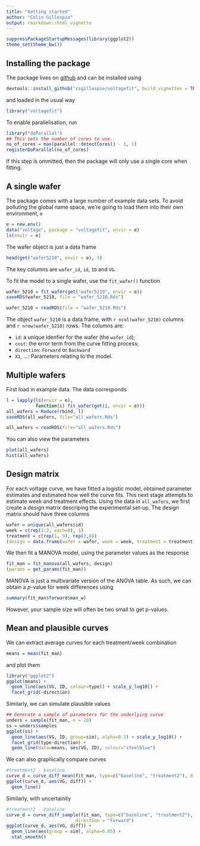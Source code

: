 ```yaml
---
title: "Getting started"
author: "Colin Gillespie"
output: rmarkdown::html_vignette
---
```

<!--
%\VignetteEngine{knitr::rmarkdown}
%\VignetteIndexEntry{Getting started}
-->
  
```r
suppressPackageStartupMessages(library(ggplot2))
theme_set(theme_bw())
```
## Installing the package

The package lives on [github](https://github.com/csgillespie/voltagefit/) and can be installed using

```r
devtools::install_github("csgillespie/voltagefit", build_vignettes = TRUE)
```
and loaded in the usual way
```r
library("voltagefit")
```

To enable parallelisation, run
```r
library("doParallel")
## This sets the number of cores to use.
no_of_cores = max(parallel::detectCores() - 1, 1)
registerDoParallel(no_of_cores)
```
If this step is ommitted, then the package will only use a single core when fitting.

## A single wafer

The package comes with a large number of example data sets. To avoid polluting the
global name space, we're going to load them into their own environment, `e`

```r
e = new.env()
data("voltage", package = "voltagefit", envir = e)
ls(envir = e)
```
The wafer object is just a data frame
```r
head(get("wafer5210", envir = e), 3)
```
The key columns are `wafer_id`, `id`, `ID` and `VG`. 

To fit the model to a single wafer, use the `fit_wafer()` function
```r
wafer_5210 = fit_wafer(get("wafer5210", envir = e))
saveRDS(wafer_5210, file = "wafer_5210.Rds")
```
```r
wafer_5210 = readRDS(file = "wafer_5210.Rds")
```
The object `wafer_5210` is a data frame, with `r ncol(wafer_5210)` columns and 
`r nrow(wafer_5210)` rows. The columns are:

  * `id`: a unique idenfier for the wafer (the `wafer_id`);
  * `cost`: the error term from the curve fitting process;
  * `direction`: `Forward` or `Backward`
  * `X1`, ...: Parameters relating to the model.

## Multiple wafers

First load in example data. The data corresponds 
```r
l = lapply(ls(envir = e), 
           function(i) fit_wafer(get(i, envir = e)))
all_wafers = Reduce(rbind, l)
saveRDS(all_wafers, file="all_wafers.Rds")
```
```r
all_wafers = readRDS(file="all_wafers.Rds")
```
You can also view the parameters
```r
plot(all_wafers)
hist(all_wafers)
```

## Design matrix

For each voltage curve, we have fitted a logistic model, obtained parameter estimates
and estimated how well the curve fits. This next stage attempts to estimate
week and treatment effects. Using the data in `all_wafers`, we first create a design
matrix descriping the experimental set-up. The design matrix should have
three columns

```r
wafer = unique(all_wafers$id)
week = c(rep(1:2, each=8), 1)
treatment = c(rep(1, 9), rep(2,8))
(design = data.frame(wafer = wafer, week = week, treatment = treatment))
```
We then fit a MANOVA model, using the parameter values as the response
```r
fit_man = fit_manova(all_wafers, design)
(params = get_params(fit_man))
```
MANOVA is just a multivariate version of the ANOVA table. As such, we can
obtain a $p$-value for week differences using
```r
summary(fit_man$forward$man_w)
```
However, your sample size will often be two small to get p-values.

## Mean and plausible curves

We can extract average curves for each treatment/week combination
```r
means = mean(fit_man)
```
and plot them
```r
library("ggplot2")
ggplot(means) + 
  geom_line(aes(VG, ID, colour=type)) + scale_y_log10() + 
  facet_grid(~direction)
```
Similarly, we can simulate plausible values
```r
## Generate a sample of parameters for the underlying curve
unders = sample(fit_man, n = 20)
ss = unders$samples
ggplot(ss) + 
  geom_line(aes(VG, ID, group=sim), alpha=0.1) + scale_y_log10() + 
  facet_grid(type~direction) +
  geom_line(data=means, aes(VG, ID), colour="steelblue")
```
We can also graphically compare curves
```r
#treatment2 - baseline
curve_d = curve_diff_mean(fit_man, type=c("baseline", "treatment2"), direction="Forward")
ggplot(curve_d, aes(VG, diff)) + 
  geom_line()
```
Similarly, with uncertainity
```r
#treatment2 - baseline
curve_d = curve_diff_sample(fit_man, type=c("baseline", "treatment2"), n = 40,  
                          direction = "Forward")
ggplot(curve_d, aes(VG, diff)) + 
  geom_line(aes(group = sim), alpha=0.05) + 
  stat_smooth()
```





